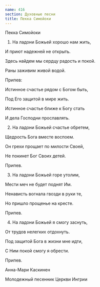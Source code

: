 ```yaml
---
name: 416
section: Духовные песни
title: Пекка Симойоки
---
```

Пекка Симойоки


1. На ладони Божьей хорошо нам жить,

И приют надежней не открыть.

Здесь найдем мы сердцу радость и покой.

Раны заживим живой водой.


Припев:

Истинное счастье рядом с Богом быть,

Под Его защитой в мире жить.

Истинное счастье ближе к Богу стать

И дела Господни прославлять.


2. На ладони Божьей счастье обретем,

Щедрость Бога вместе воспоем.

Он грехи прощает по милости Своей,

Не покинет Бог Своих детей.


Припев.


3. На ладони Божьей горе утолим,

Мести меч не будет поднят Им.

Ненависть вогнала гвозди в руки те,

Но пришло прощенье на кресте.


Припев.


4. На ладони Божьей я смогу заснуть,

От трудов нелегких отдохнуть.

Под защитой Бога в жизни мне идти,

С Ним покой смогу я обрести.


Припев.


Анна-Мари Каскинен

Молодежный песенник Церкви Ингрии